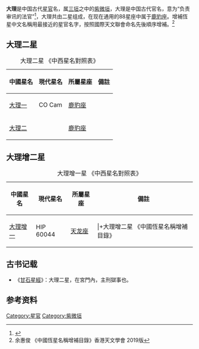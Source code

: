 '''大理'''是中国古代[[星官|星官]]名，属[[三垣|三垣]]之中的[[紫微垣|紫微垣]]，大理是中国古代官名，意为“负责审讯的法官”<ref>{{Cite web |url=http://aeea.nmns.edu.tw/2006/0606/ap060611.html |title=紫微右垣 |access-date=2011-02-15 |archive-date=2011-05-22 |archive-url=https://web.archive.org/web/20110522121054/http://aeea.nmns.edu.tw/2006/0606/ap060611.html |dead-url=no }}</ref>，大理共由二星组成，在现在通用的88星座中属于[[鹿豹座|鹿豹座]]。增補恆星中文名稱用最接近的星官名字，按照國際天文聯會命名先後順序增補。<ref>余惠俊 《中國恆星名稱增補目錄》香港天文學會 2019版</ref>

==大理二星==
{| class="wikitable"  align="center" style="text-align:center; width:100%"
|+大理二星 《中西星名對照表》
|-
! 中國星名 !! 現代星名 !! 所屬星座 !! 備註
|-
| [[大理一|大理一]] || CO Cam || [[鹿豹座|鹿豹座]] || 
|-
| [[大理二|大理二]] ||  || [[鹿豹座|鹿豹座]] || 
|}

==大理增二星==

{| class="wikitable"  align="center" style="text-align:center; width:100%"
|+大理增一星 《中西星名對照表》
|-
! 中國星名 !! 現代星名 !! 所屬星座 !! 備註
|-
| [[大理增一|大理增一]] || HIP 60044 || [[天龙座|天龙座]] ||
|+大理增二星 《中國恆星名稱增補目錄》
| [[大理增二|大理增二]] || HD 104985  || [[鹿豹座|鹿豹座]] || 2015年國際天文聯會公佈，増補5.78等恆星 Tonatiuh
|}

==古书记载==
* 《[[甘石星經|甘石星經]]》：大理二星，在宮門內，主刑獄事也。

==参考资料==
{{reflist}}

{{三垣}}

[[Category:星官|Category:星官]]
[[Category:紫微垣|Category:紫微垣]]